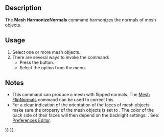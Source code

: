 <languages/>

{{Docnav
|[[Mesh_VertexCurvature|VertexCurvature]]
|[[Mesh_FlipNormals|FlipNormals]]
|[[Mesh_Workbench|Mesh]]
|IconL=Mesh_VertexCurvature.svg
|IconR=Mesh_FlipNormals.svg
|IconC=Workbench_Mesh.svg
}}

{{GuiCommand
|Name=Mesh HarmonizeNormals
|MenuLocation=Meshes → Harmonize normals
|Workbenches=[[Mesh_Workbench|Mesh]]
|SeeAlso=[[Mesh_FlipNormals|Mesh FlipNormals]]
}}

==Description==

The '''Mesh HarmonizeNormals''' command harmonizes the normals of mesh objects.

==Usage==

# Select one or more mesh objects.
# There are several ways to invoke the command:
#* Press the {{Button|[[Image:Mesh_HarmonizeNormals.svg|16px]] [[Mesh_HarmonizeNormals|Harmonize normals]]}} button.
#* Select the {{MenuCommand|Meshes → [[Image:Mesh_HarmonizeNormals.svg|16px]] Harmonize normals}} option from the menu.

==Notes==

* This command can produce a mesh with flipped normals. The [[Mesh_FlipNormals|Mesh FlipNormals]] command can be used to correct this.
* For a clear indication of the orientation of the faces of mesh objects make sure the {{PropertyView|Lighting}} property of the mesh objects is set to {{Value|One side}}. The color of the back side of their faces will then depend on the backlight settings: {{MenuCommand|Edit → Preferences... → Display → 3D View → Backlight color - Intensity}}. See: [[Preferences_Editor#3D_View|Preferences Editor]].


{{Docnav
|[[Mesh_VertexCurvature|VertexCurvature]]
|[[Mesh_FlipNormals|FlipNormals]]
|[[Mesh_Workbench|Mesh]]
|IconL=Mesh_VertexCurvature.svg
|IconR=Mesh_FlipNormals.svg
|IconC=Workbench_Mesh.svg
}}

{{Mesh Tools navi{{#translation:}}}}
{{Userdocnavi{{#translation:}}}}
{{clear}}